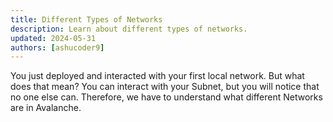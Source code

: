 ```yaml
---
title: Different Types of Networks
description: Learn about different types of networks.
updated: 2024-05-31
authors: [ashucoder9]
---
```



You just deployed and interacted with your first local network. But what does that mean? You can interact with your Subnet, but you will notice that no one else can. Therefore, we have to understand what different Networks are in Avalanche.

<Networks />